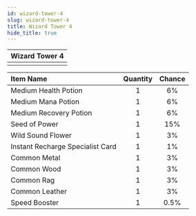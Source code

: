 ---
id: wizard-tower-4
slug: wizard-tower-4
title: Wizard Tower 4
hide_title: true
---


| Wizard Tower 4 |
| :------------: |
| <MapIcon iconId="71"/> |

|Item Name|Quantity|Chance|
|:--|:-:|:-:|
| <ItemIcon iconId="1003" height="32" /> Medium Health Potion|1|6%|
| <ItemIcon iconId="1006" height="32" /> Medium Mana Potion|1|6%|
| <ItemIcon iconId="1009" height="32" /> Medium Recovery Potion|1|6%|
| <ItemIcon iconId="1012" height="32" /> Seed of Power|1|15%|
| <ItemIcon iconId="1086" height="32" /> Wild Sound Flower|1|3%|
| <ItemIcon iconId="2144" height="32" /> Instant Recharge Specialist Card|1|1%|
| <ItemIcon iconId="2036" height="32" /> Common Metal|1|3%|
| <ItemIcon iconId="2040" height="32" /> Common Wood|1|3%|
| <ItemIcon iconId="2044" height="32" /> Common Rag|1|3%|
| <ItemIcon iconId="2048" height="32" /> Common Leather|1|3%|
| <ItemIcon iconId="1426" height="32" /> Speed Booster|1|0.5%|

